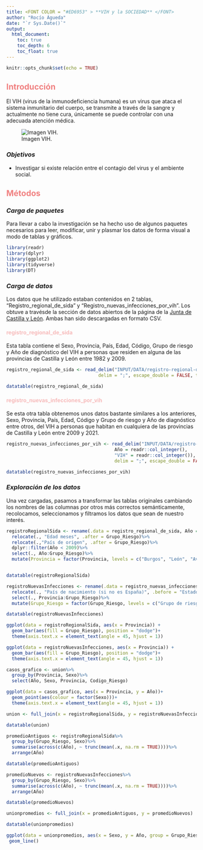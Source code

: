 ```yaml
---
title: <FONT COLOR = "#ED6953" > **VIH y la SOCIEDAD** </FONT>
author: "Rocío Águeda"
date: "`r Sys.Date()`"
output:
  html_document:
    toc: true
    toc_depth: 6
    toc_float: true
---
```


```r
knitr::opts_chunk$set(echo = TRUE)
```

## <span style = "color: LightCoral;"> Introducción </span>

El VIH (virus de la inmunodeficiencia humana) es un virus que ataca el sistema inmunitario del cuerpo, se transmite a través de la sangre y actualmente no tiene cura, únicamente se puede controlar con una adecuada atención médica.

![Imagen VIH.](INPUT/IMAGENES/VIH.jpg)

### *Objetivos*

- Investigar si existe relación entre el contagio del virus y el ambiente social.

## <span style = "color: LightCoral;"> Métodos </span>

### *Carga de paquetes*

Para llevar a cabo la investigación se ha hecho uso de algunos paquetes necesarios para leer, modificar, unir y plasmar los datos de forma visual a modo de tablas y gráficos.

```r
library(readr)
library(dplyr)
library(ggplot2)
library(tidyverse)
library(DT)
```

### *Carga de datos*

Los datos que he utilizado estaban contenidos en 2 tablas, "Registro_regional_de_sida" y "Registro_nuevas_infecciones_por_vih". Los obtuve a travésde la sección de datos abiertos de la página de la [Junta de Castilla y León](https://datosabiertos.jcyl.es/web/es/datos-abiertos-castilla-leon.html). 
Ambas han sido descargadas en formato CSV.

#### <span style = "color: #f7bbbb;"> registro_regional_de_sida </span>

Esta tabla contiene el Sexo, Provincia, País, Edad, Código, Grupo de riesgo y Año de diagnóstico del VIH a personas que residen en alguna de las provincias de Castilla y León entre 1982 y 2009.

```r

registro_regional_de_sida <- read_delim("INPUT/DATA/registro-regional-de-sida.csv",
                                  delim = ";", escape_double = FALSE, trim_ws = TRUE)

datatable(registro_regional_de_sida)
```


#### <span style = "color: #f7bbbb;"> registro_nuevas_infecciones_por_vih </span>

Se esta otra tabla obtenemos unos datos bastante similares a los anteriores, Sexo, Provincia, País, Edad, Código y Grupo de riesgo y Año de diagnóstico entre otros, del VIH a personas que habitan en cualquiera de las provincias de Castilla y León entre 2009 y 2021.

```r

registro_nuevas_infecciones_por_vih <- read_delim("INPUT/DATA/registro-nuevas-infecciones-por-vih.csv",col_types = cols(
                                        Año = readr::col_integer(),
                                        "VIH" = readr::col_integer()),
                                        delim = ";", escape_double = FALSE, trim_ws = TRUE)

datatable(registro_nuevas_infecciones_por_vih)
```

### *Exploración de los datos*

Una vez cargadas, pasamos a transformar las tablas originales cambiando los nombres de las columnas por otros más correctos semánticamente, recolocamos, seleccionamos y filtramos los datos que sean de nuestro interés.

```r
registroRegionalSida <- rename(.data = registro_regional_de_sida, Año = "Año de diagnóstico", Edad = "Edad años", Codigo_Riesgo = "Código Grupo de riesgo", Grupo_Riesgo = "Grupo de riesgo", Provincia = "provincia")%>%
  relocate(., "Edad meses", .after = Grupo_Riesgo)%>%
  relocate(.,"País de origen", .after = Grupo_Riesgo)%>%
  dplyr::filter(Año < 2009)%>%
  select(., Año:Grupo_Riesgo)%>%
  mutate(Provincia = factor(Provincia, levels = c("Burgos", "León", "Avila", "Zamora", "Salamanca", "Segovia", "Valladolid", "Palencia", "Soria"), labels = c("BURGOS", "LEON", "AVILA", "ZAMORA", "SALAMANCA", "SEGOVIA", "VALLADOLID", "PALENCIA", "SORIA")))


datatable(registroRegionalSida)
```

```r
registroNuevasInfecciones <- rename(.data = registro_nuevas_infecciones_por_vih, Provincia = "Provincia residencia", Codigo_Riesgo = "Código Grupo de riesgo asignado", Grupo_Riesgo = "grupo riesgo", Año = "VIH")%>%
  relocate(., "País de nacimiento (si no es España)", .before = "Estado clínico de la infección por VIH")%>%
  select(., Provincia:Grupo_Riesgo)%>%
  mutate(Grupo_Riesgo = factor(Grupo_Riesgo, levels = c("Grupo de riesgo desconocido", "Hijo de madre a riesgo", "Personas que se inyectan drogas", "Personas que se inyectan drogas / Varones homo/bisexuales", "Receptores de hemoderivados", "Receptor trasfusiones", "Relaciones Heterosexuales", "Varones homosexuales / bisexuales"), labels = c("Grupo de riesgo desconocido", "Hijo de madre a riesgo", "Personas que se inyectan drogas", "Personas que se inyectan drogas / Varones homo/bisexuales", "Receptores de hemoderivados", "Receptores de transfusión", "Relaciones Heterosexuales", "Varones homosexuales / bisexuales")))

datatable(registroNuevasInfecciones)
```
```r
ggplot(data = registroRegionalSida, aes(x = Provincia)) +
  geom_bar(aes(fill = Grupo_Riesgo), position = "dodge")+
  theme(axis.text.x = element_text(angle = 45, hjust = 1))
```

```r

ggplot(data = registroNuevasInfecciones, aes(x = Provincia)) +
  geom_bar(aes(fill = Grupo_Riesgo), position = "dodge")+
  theme(axis.text.x = element_text(angle = 45, hjust = 1))
```

```r
casos_grafico <- union%>%
  group_by(Provincia, Sexo)%>%
  select(Año, Sexo, Provincia, Codigo_Riesgo)

ggplot(data = casos_grafico, aes(x = Provincia, y = Año))+
  geom_point(aes(colour = factor(Sexo)))+
  theme(axis.text.x = element_text(angle = 45, hjust = 1))
```

```r
union <- full_join(x = registroRegionalSida, y = registroNuevasInfecciones)

datatable(union)
```

```r
promedioAntiguos <- registroRegionalSida%>%
  group_by(Grupo_Riesgo, Sexo)%>%
  summarise(across(c(Año), ~ trunc(mean(.x, na.rm = TRUE))))%>%
  arrange(Año)

datatable(promedioAntiguos)
```

```r
promedioNuevos <- registroNuevasInfecciones%>%
  group_by(Grupo_Riesgo, Sexo)%>%
  summarise(across(c(Año), ~ trunc(mean(.x, na.rm = TRUE))))%>%
  arrange(Año)

datatable(promedioNuevos) 
```

```r
unionpromedios <- full_join(x = promedioAntiguos, y = promedioNuevos)

datatable(unionpromedios)
```

```r
ggplot(data = unionpromedios, aes(x = Sexo, y = Año, group = Grupo_Riesgo, color = Grupo_Riesgo))+
 geom_line()

```
